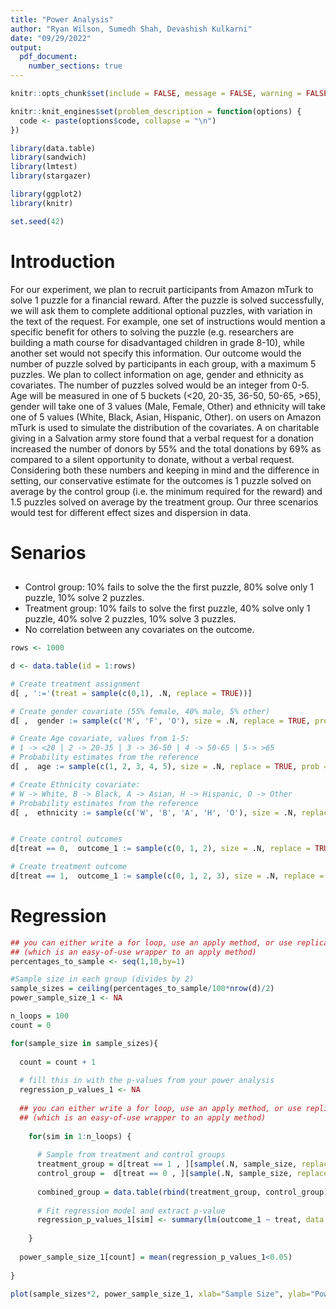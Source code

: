 ```yaml
---
title: "Power Analysis"
author: "Ryan Wilson, Sumedh Shah, Devashish Kulkarni"
date: "09/29/2022"
output: 
  pdf_document: 
    number_sections: true
---
```

```r
knitr::opts_chunk$set(include = FALSE, message = FALSE, warning = FALSE, tidy.opts = list(width.cutoff = 60), tidy = TRUE )

knitr::knit_engines$set(problem_description = function(options) {
  code <- paste(options$code, collapse = "\n")
})
```

```r
library(data.table)
library(sandwich)
library(lmtest)
library(stargazer) 

library(ggplot2)
library(knitr)

set.seed(42)
```

# Introduction

For our experiment, we plan to recruit participants from Amazon mTurk to solve 1 puzzle for a financial reward. After the puzzle is solved successfully, we will ask them to complete additional optional puzzles, with variation in the text of the request. For example, one set of instructions would mention a specific benefit for others to solving the puzzle (e.g. researchers are building a math course for disadvantaged children in grade 8-10), while another set would not specify this information. Our outcome would the number of puzzle solved by participants in each group, with a maximum 5 puzzles. We plan to collect information on age, gender and ethnicity as covariates. The number of puzzles solved would be an integer from 0-5. Age will be measured in one of 5 buckets (<20, 20-35, 36-50, 50-65, >65), gender will take one of 3 values (Male, Female, Other) and ethnicity will take one of 5 values (White, Black, Asian, Hispanic, Other). [\textcolor{blue}{Previous research}][1] on users on Amazon mTurk is used to simulate the distribution of the covariates. A [\textcolor{blue}{previous field experiment}][2] on charitable giving in a Salvation army store found that a verbal request for a donation increased the number of donors by 55% and the total donations by 69% as compared to a silent opportunity to donate, without a verbal request. Considering both these numbers and keeping in mind and the difference in setting, our conservative estimate for the outcomes is 1 puzzle solved on average by the control group (i.e. the minimum required for the reward) and 1.5 puzzles solved on average by the treatment group. Our three scenarios would test for different effect sizes and dispersion in data.


# Senarios

## 
* Control group: 10% fails to solve the the first puzzle, 80% solve only 1 puzzle, 10% solve 2 puzzles.
* Treatment group: 10% fails to solve the first puzzle, 40% solve only 1 puzzle, 40% solve 2 puzzles, 10% solve 3 puzzles.
* No correlation between any covariates on the outcome.

```r

rows <- 1000 

d <- data.table(id = 1:rows) 

# Create treatment assignment
d[ , ':='(treat = sample(c(0,1), .N, replace = TRUE))]

# Create gender covariate (55% female, 40% male, 5% other)
d[ ,  gender := sample(c('M', 'F', 'O'), size = .N, replace = TRUE, prob = c(0.55, 0.40, 0.05))]

# Create Age covariate, values from 1-5: 
# 1 -> <20 | 2 -> 20-35 | 3 -> 36-50 | 4 -> 50-65 | 5-> >65
# Probability estimates from the reference
d[ ,  age := sample(c(1, 2, 3, 4, 5), size = .N, replace = TRUE, prob = c(.3, .37, .17, .11, .05))]

# Create Ethnicity covariate: 
# W -> White, B -> Black, A -> Asian, H -> Hispanic, O -> Other
# Probability estimates from the reference
d[ ,  ethnicity := sample(c('W', 'B', 'A', 'H', 'O'), size = .N, replace = TRUE, prob = c(.7, .07, .1, .1, .03))]


# Create control outcomes
d[treat == 0,  outcome_1 := sample(c(0, 1, 2), size = .N, replace = TRUE, prob = c(.1, 0.8, 0.1))]

# Create treatment outcome
d[treat == 1,  outcome_1 := sample(c(0, 1, 2, 3), size = .N, replace = TRUE, prob = c(.1, 0.4, 0.4, 0.1))]

```

# Regression

```r

## you can either write a for loop, use an apply method, or use replicate 
## (which is an easy-of-use wrapper to an apply method)
percentages_to_sample <- seq(1,10,by=1)

#Sample size in each group (divides by 2)
sample_sizes = ceiling(percentages_to_sample/100*nrow(d)/2)
power_sample_size_1 <- NA

n_loops = 100
count = 0

for(sample_size in sample_sizes){
  
  count = count + 1
  
  # fill this in with the p-values from your power analysis
  regression_p_values_1 <- NA 
  
  ## you can either write a for loop, use an apply method, or use replicate 
  ## (which is an easy-of-use wrapper to an apply method)
  
    for(sim in 1:n_loops) { 
        
      # Sample from treatment and control groups
      treatment_group = d[treat == 1 , ][sample(.N, sample_size, replace = FALSE)]
      control_group =  d[treat == 0 , ][sample(.N, sample_size, replace = FALSE)]
      
      combined_group = data.table(rbind(treatment_group, control_group))
      
      # Fit regression model and extract p-value
      regression_p_values_1[sim] <- summary(lm(outcome_1 ~ treat, data = combined_group))$coefficients[2,4] 
        
    }
  
  power_sample_size_1[count] = mean(regression_p_values_1<0.05)
  
}

plot(sample_sizes*2, power_sample_size_1, xlab="Sample Size", ylab="Power")
    


```






[1]: https://www.cloudresearch.com/resources/blog/who-uses-amazon-mturk-2020-demographics/#:~:text=Age%20%26%20Generation&text=As%20shown%20in%20Figure%202,U.S.%20population%20as%20a%20whole

[2]: \textcolor{blue}
